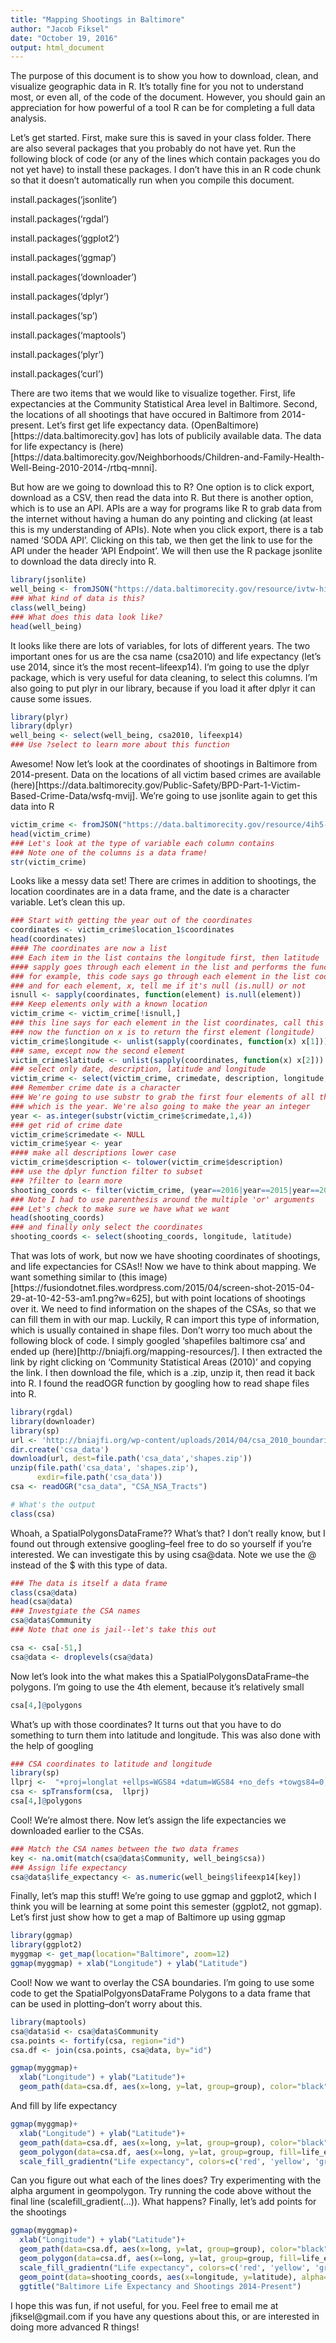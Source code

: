 ```yaml
---
title: "Mapping Shootings in Baltimore"
author: "Jacob Fiksel"
date: "October 19, 2016"
output: html_document
---
```


The purpose of this document is to show you how to download, clean, and visualize geographic data in R. It's totally fine for you not to understand most, or even all, of the code of the document. However, you should gain an appreciation for how powerful of a tool R can be for completing a full data analysis. 

Let's get started. First, make sure this is saved in your class folder. There are also several packages that you probably do not have yet. Run the following block of code (or any of the lines which contain packages you do not yet have) to install these packages. I don't have this in an R code chunk so that it doesn't automatically run when you compile this document.

install.packages('jsonlite')

install.packages('rgdal')

install.packages('ggplot2')

install.packages('ggmap')

install.packages('downloader')

install.packages('dplyr')

install.packages('sp')

install.packages('maptools')

install.packages('plyr')

install.packages('curl')


There are two items that we would like to visualize together. First, life expectancies at the Community Statistical Area level in Baltimore. Second, the locations of all shootings that have occured in Baltimore from 2014-present. Let's first get life expectancy data. (OpenBaltimore)[https://data.baltimorecity.gov] has lots of publicily available data. The data for life expectancy is (here)[https://data.baltimorecity.gov/Neighborhoods/Children-and-Family-Health-Well-Being-2010-2014-/rtbq-mnni]. 

But how are we going to download this to R? One option is to click export, download as a CSV, then read the data into R. But there is another option, which is to use an API. APIs are a way for programs like R to grab data from the internet without having a human do any pointing and clicking (at least this is my understanding of APIs). Note when you click export, there is a tab named 'SODA API'. Clicking on this tab, we then get the link to use for the API under the header 'API Endpoint'. We will then use the R package jsonlite to download the data direcly into R.

```r
library(jsonlite)
well_being <- fromJSON("https://data.baltimorecity.gov/resource/ivtw-hiv6.json")
### What kind of data is this?
class(well_being)
### What does this data look like?
head(well_being)
```

It looks like there are lots of variables, for lots of different years. The two important ones for us are the csa name (csa2010) and life expectancy (let's use 2014, since it's the most recent--lifeexp14). I'm going to use the dplyr package, which is very useful for data cleaning, to select this columns. I'm also going to put plyr in our library, because if you load it after dplyr it can cause some issues.
```r
library(plyr)
library(dplyr)
well_being <- select(well_being, csa2010, lifeexp14)
### Use ?select to learn more about this function
```

Awesome! Now let's look at the coordinates of shootings in Baltimore from 2014-present. Data on the locations of all victim based crimes are available (here)[https://data.baltimorecity.gov/Public-Safety/BPD-Part-1-Victim-Based-Crime-Data/wsfq-mvij]. We're going to use jsonlite again to get this data into R

```r
victim_crime <- fromJSON("https://data.baltimorecity.gov/resource/4ih5-d5d5.json")
head(victim_crime)
### Let's look at the type of variable each column contains
### Note one of the columns is a data frame!
str(victim_crime)
```

Looks like a messy data set! There are crimes in addition to shootings, the location coordinates are in a data frame, and the date is a character variable. Let's clean this up.

```r
### Start with getting the year out of the coordinates
coordinates <- victim_crime$location_1$coordinates
head(coordinates)
#### The coordinates are now a list
### Each item in the list contains the longitude first, then latitude
#### sapply goes through each element in the list and performs the function
### for example, this code says go through each element in the list coordinates
### and for each element, x, tell me if it's null (is.null) or not
isnull <- sapply(coordinates, function(element) is.null(element))
### Keep elements only with a known location
victim_crime <- victim_crime[!isnull,]
### this line says for each element in the list coordinates, call this item x.
### now the function on x is to return the first element (longitude)
victim_crime$longitude <- unlist(sapply(coordinates, function(x) x[1]))
### same, except now the second element
victim_crime$latitude <- unlist(sapply(coordinates, function(x) x[2]))
### select only date, description, latitude and longitude
victim_crime <- select(victim_crime, crimedate, description, longitude, latitude)
### Remember crime date is a character
### We're going to use substr to grab the first four elements of all the dates,
### which is the year. We're also going to make the year an integer
year <- as.integer(substr(victim_crime$crimedate,1,4))
### get rid of crime date
victim_crime$crimedate <- NULL
victim_crime$year <- year
#### make all descriptions lower case
victim_crime$description <- tolower(victim_crime$description)
### use the dplyr function filter to subset
### ?filter to learn more
shooting_coords <- filter(victim_crime, (year==2016|year==2015|year==2014) & description=="shooting")
### Note I had to use parenthesis around the multiple 'or' arguments
### Let's check to make sure we have what we want
head(shooting_coords)
### and finally only select the coordinates
shooting_coords <- select(shooting_coords, longitude, latitude)
```

That was lots of work, but now we have shooting coordinates of shootings, and life expectancies for CSAs!! Now we have to think about mapping. We want something similar to (this image)[https://fusiondotnet.files.wordpress.com/2015/04/screen-shot-2015-04-29-at-10-42-53-am1.png?w=625], but with point locations of shootings over it. We need to find information on the shapes of the CSAs, so that we can fill them in with our map. Luckily, R can import this type of information, which is usually contained in shape files. Don't worry too much about the following block of code. I simply googled 'shapefiles baltimore csa' and ended up (here)[http://bniajfi.org/mapping-resources/]. I then extracted the link by right clicking on 'Community Statistical Areas (2010)' and copying the link. I then download the file, which is a .zip, unzip it, then read it back into R. I found the readOGR function by googling how to read shape files into R.
```r
library(rgdal)
library(downloader)
library(sp)
url <- 'http://bniajfi.org/wp-content/uploads/2014/04/csa_2010_boundaries.zip'
dir.create('csa_data')
download(url, dest=file.path('csa_data','shapes.zip'))
unzip(file.path('csa_data', 'shapes.zip'),
      exdir=file.path('csa_data'))
csa <- readOGR("csa_data", "CSA_NSA_Tracts")

# What's the output
class(csa)
```

Whoah, a SpatialPolygonsDataFrame?? What's that? I don't really know, but I found out through extensive googling--feel free to do so yourself if you're interested. We can investigate this by using csa@data. Note we use the @ instead of the $ with this type of data.

```r
### The data is itself a data frame
class(csa@data)
head(csa@data)
### Investgiate the CSA names
csa@data$Community
### Note that one is jail--let's take this out

csa <- csa[-51,]
csa@data <- droplevels(csa@data)
```

Now let's look into the what makes this a SpatialPolygonsDataFrame--the polygons. I'm going to use the 4th element, because it's relatively small
```r
csa[4,]@polygons
```

What's up with those coordinates? It turns out that you have to do something to turn them into latitude and longitude. This was also done with the help of googling
```r
### CSA coordinates to latitude and longitude
library(sp)
llprj <-  "+proj=longlat +ellps=WGS84 +datum=WGS84 +no_defs +towgs84=0,0,0"
csa <- spTransform(csa,  llprj)
csa[4,]@polygons
```

Cool! We're almost there. Now let's assign the life expectancies we downloaded earlier to the CSAs.
```r
### Match the CSA names between the two data frames
key <- na.omit(match(csa@data$Community, well_being$csa))
### Assign life expectancy
csa@data$life_expectancy <- as.numeric(well_being$lifeexp14[key])
```

Finally, let's map this stuff! We're going to use ggmap and ggplot2, which I think you will be learning at some point this semester (ggplot2, not ggmap). Let's first just show how to get a map of Baltimore up using ggmap

```r
library(ggmap)
library(ggplot2)
myggmap <- get_map(location="Baltimore", zoom=12)
ggmap(myggmap) + xlab("Longitude") + ylab("Latitude")
```

Cool! Now we want to overlay the CSA boundaries. I'm going to use some code to get the SpatialPolgyonsDataFrame Polygons to a data frame that can be used in plotting--don't worry about this.

```r
library(maptools)
csa@data$id <- csa@data$Community
csa.points <- fortify(csa, region="id")
csa.df <- join(csa.points, csa@data, by="id")

ggmap(myggmap)+ 
  xlab("Longitude") + ylab("Latitude")+
  geom_path(data=csa.df, aes(x=long, y=lat, group=group), color="black")
```

And fill by life expectancy
```r
ggmap(myggmap)+ 
  xlab("Longitude") + ylab("Latitude")+
  geom_path(data=csa.df, aes(x=long, y=lat, group=group), color="black")+
  geom_polygon(data=csa.df, aes(x=long, y=lat, group=group, fill=life_expectancy), alpha=.4) +
  scale_fill_gradientn("Life expectancy", colors=c('red', 'yellow', 'green'))
```

Can you figure out what each of the lines does? Try experimenting with the alpha argument in geompolygon. Try running the code above without the final line (scalefill_gradient(...)). What happens? Finally, let's add points for the shootings

```r
ggmap(myggmap)+ 
  xlab("Longitude") + ylab("Latitude")+
  geom_path(data=csa.df, aes(x=long, y=lat, group=group), color="black")+
  geom_polygon(data=csa.df, aes(x=long, y=lat, group=group, fill=life_expectancy), alpha=.4) +
  scale_fill_gradientn("Life expectancy", colors=c('red', 'yellow', 'green')) +
  geom_point(data=shooting_coords, aes(x=longitude, y=latitude), alpha=.5) +
  ggtitle("Baltimore Life Expectancy and Shootings 2014-Present")
```

I hope this was fun, if not useful, for you. Feel free to email me at jfiksel@gmail.com if you have any questions about this, or are interested in doing more advanced R things! 